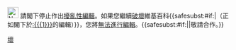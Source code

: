 [[File:Nuvola apps important.svg|25px|alt=Warning icon]] 請閣下停止作出[[Wikipedia:擾亂性編輯|擾亂性編輯]]。如果您繼續[[Wikipedia:破壞|破壞]]維基百科{{<includeonly>safesubst:</includeonly>#if:{{{1|}}}|（正如閣下於[[:{{{1}}}]]的編輯）}}，您將[[Wikipedia:封禁方針|無法進行編輯]]。{{<includeonly>safesubst:</includeonly>#if:{{{2|}}}|{{{2}}}|敬請合作。}}<!-- Template:uw-vandalism3 --><noinclude>

{{Templatesnotice|series = uw-vandalism|max = 4im|s1 = uw-v3|s2 = uw-vand3|s3 = uw-vandal3}}
[[Category:用戶警告模板|壞]]
</noinclude>
